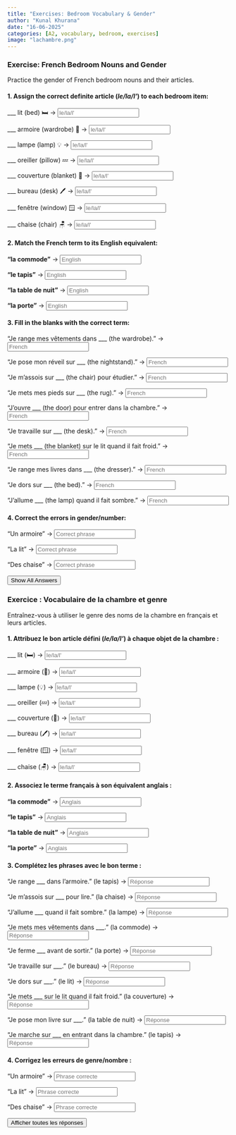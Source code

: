 ```yaml
---
title: "Exercises: Bedroom Vocabulary & Gender"
author: "Kunal Khurana"
date: "16-06-2025"
categories: [A2, vocabulary, bedroom, exercises]
image: "lachambre.png"
---
```


::: {.content-visible when-profile="english"}

### Exercise: French Bedroom Nouns and Gender

Practice the gender of French bedroom nouns and their articles.

#### 1. Assign the correct definite article (*le/la/l'*) to each bedroom item:

___ lit (bed) 🛏️ → <input type="text" placeholder="le/la/l'" oninput="checkAnswer(this, 'le')">

___ armoire (wardrobe) 🚪 → <input type="text" placeholder="le/la/l'" oninput="checkAnswer(this, 'l\'')">

___ lampe (lamp) 💡 → <input type="text" placeholder="le/la/l'" oninput="checkAnswer(this, 'la')">

___ oreiller (pillow) 💤 → <input type="text" placeholder="le/la/l'" oninput="checkAnswer(this, 'l\'')">

___ couverture (blanket) 🛌 → <input type="text" placeholder="le/la/l'" oninput="checkAnswer(this, 'la')">

___ bureau (desk) 🖊️ → <input type="text" placeholder="le/la/l'" oninput="checkAnswer(this, 'le')">

___ fenêtre (window) 🪟 → <input type="text" placeholder="le/la/l'" oninput="checkAnswer(this, 'la')">

___ chaise (chair) 🪑 → <input type="text" placeholder="le/la/l'" oninput="checkAnswer(this, 'la')">

#### 2. Match the French term to its English equivalent:

**"la commode"** → <input type="text" placeholder="English" oninput="checkAnswer(this, 'dresser')">

**"le tapis"** → <input type="text" placeholder="English" oninput="checkAnswer(this, 'rug')">

**"la table de nuit"** → <input type="text" placeholder="English" oninput="checkAnswer(this, 'nightstand')">

**"la porte"** → <input type="text" placeholder="English" oninput="checkAnswer(this, 'door')">

#### 3. Fill in the blanks with the correct term:

"Je range mes vêtements dans \_\_\_ (the wardrobe)." → <input type="text" placeholder="French" oninput="checkAnswer(this, 'l\'armoire')">

"Je pose mon réveil sur \_\_\_ (the nightstand)." → <input type="text" placeholder="French" oninput="checkAnswer(this, 'la table de nuit')">

"Je m'assois sur \_\_\_ (the chair) pour étudier." → <input type="text" placeholder="French" oninput="checkAnswer(this, 'la chaise')">

"Je mets mes pieds sur \_\_\_ (the rug)." → <input type="text" placeholder="French" oninput="checkAnswer(this, 'le tapis')">

"J'ouvre \_\_\_ (the door) pour entrer dans la chambre." → <input type="text" placeholder="French" oninput="checkAnswer(this, 'la porte')">

"Je travaille sur \_\_\_ (the desk)." → <input type="text" placeholder="French" oninput="checkAnswer(this, 'le bureau')">

"Je mets \_\_\_ (the blanket) sur le lit quand il fait froid." → <input type="text" placeholder="French" oninput="checkAnswer(this, 'la couverture')">

"Je range mes livres dans \_\_\_ (the dresser)." → <input type="text" placeholder="French" oninput="checkAnswer(this, 'la commode')">

"Je dors sur \_\_\_ (the bed)." → <input type="text" placeholder="French" oninput="checkAnswer(this, 'le lit')">

"J'allume \_\_\_ (the lamp) quand il fait sombre." → <input type="text" placeholder="French" oninput="checkAnswer(this, 'la lampe')">

#### 4. Correct the errors in gender/number:

"Un armoire" → <input type="text" placeholder="Correct phrase" oninput="checkAnswer(this, 'une armoire')">

"La lit" → <input type="text" placeholder="Correct phrase" oninput="checkAnswer(this, 'le lit')">

"Des chaise" → <input type="text" placeholder="Correct phrase" oninput="checkAnswer(this, 'des chaises')">

<button onclick="showAnswers()">Show All Answers</button>

<script>
function showAnswers() {
  document.querySelectorAll('input[type="text"]').forEach(input => {
    const correct = input.getAttribute('oninput').match(/'([^']+)'/)[1];
    input.value = correct;
    const feedback = input.nextElementSibling;
    if (feedback) {
      feedback.textContent = "✓ Correct!";
      feedback.style.color = "green";
    }
  });
}

function checkAnswer(input, correct) {
  let feedback = input.nextElementSibling;
  if (!feedback) {
    feedback = document.createElement('span');
    input.parentNode.insertBefore(feedback, input.nextSibling);
  }
  if (input.value.trim().toLowerCase() === correct.toLowerCase()) {
    feedback.textContent = "✓ Correct!";
    feedback.style.color = "green";
  } else {
    feedback.textContent = "";
  }
}
</script>

:::


::: {.content-visible when-profile="french"}

### Exercice : Vocabulaire de la chambre et genre

Entraînez-vous à utiliser le genre des noms de la chambre en français et leurs articles.

#### 1. Attribuez le bon article défini (*le/la/l'*) à chaque objet de la chambre :

___ lit (🛏️) → <input type="text" placeholder="le/la/l'" oninput="checkAnswer(this, 'le')">

___ armoire (🚪) → <input type="text" placeholder="le/la/l'" oninput="checkAnswer(this, 'l\'')">

___ lampe (💡) → <input type="text" placeholder="le/la/l'" oninput="checkAnswer(this, 'la')">

___ oreiller (💤) → <input type="text" placeholder="le/la/l'" oninput="checkAnswer(this, 'l\'')">

___ couverture (🛌) → <input type="text" placeholder="le/la/l'" oninput="checkAnswer(this, 'la')">

___ bureau (🖊️) → <input type="text" placeholder="le/la/l'" oninput="checkAnswer(this, 'le')">

___ fenêtre (🪟) → <input type="text" placeholder="le/la/l'" oninput="checkAnswer(this, 'la')">

___ chaise (🪑) → <input type="text" placeholder="le/la/l'" oninput="checkAnswer(this, 'la')">

#### 2. Associez le terme français à son équivalent anglais :

**"la commode"** → <input type="text" placeholder="Anglais" oninput="checkAnswer(this, 'dresser')">

**"le tapis"** → <input type="text" placeholder="Anglais" oninput="checkAnswer(this, 'rug')">

**"la table de nuit"** → <input type="text" placeholder="Anglais" oninput="checkAnswer(this, 'nightstand')">

**"la porte"** → <input type="text" placeholder="Anglais" oninput="checkAnswer(this, 'door')">

#### 3. Complétez les phrases avec le bon terme :

"Je range \_\_\_ dans l'armoire." (le tapis) → <input type="text" placeholder="Réponse" oninput="checkAnswer(this, 'le tapis')">

"Je m'assois sur \_\_\_ pour lire." (la chaise) → <input type="text" placeholder="Réponse" oninput="checkAnswer(this, 'la chaise')">

"J'allume \_\_\_ quand il fait sombre." (la lampe) → <input type="text" placeholder="Réponse" oninput="checkAnswer(this, 'la lampe')">

"Je mets mes vêtements dans \_\_\_." (la commode) → <input type="text" placeholder="Réponse" oninput="checkAnswer(this, 'la commode')">

"Je ferme \_\_\_ avant de sortir." (la porte) → <input type="text" placeholder="Réponse" oninput="checkAnswer(this, 'la porte')">

"Je travaille sur \_\_\_." (le bureau) → <input type="text" placeholder="Réponse" oninput="checkAnswer(this, 'le bureau')">

"Je dors sur \_\_\_." (le lit) → <input type="text" placeholder="Réponse" oninput="checkAnswer(this, 'le lit')">

"Je mets \_\_\_ sur le lit quand il fait froid." (la couverture) → <input type="text" placeholder="Réponse" oninput="checkAnswer(this, 'la couverture')">

"Je pose mon livre sur \_\_\_." (la table de nuit) → <input type="text" placeholder="Réponse" oninput="checkAnswer(this, 'la table de nuit')">

"Je marche sur \_\_\_ en entrant dans la chambre." (le tapis) → <input type="text" placeholder="Réponse" oninput="checkAnswer(this, 'le tapis')">

#### 4. Corrigez les erreurs de genre/nombre :

"Un armoire" → <input type="text" placeholder="Phrase correcte" oninput="checkAnswer(this, 'une armoire')">

"La lit" → <input type="text" placeholder="Phrase correcte" oninput="checkAnswer(this, 'le lit')">

"Des chaise" → <input type="text" placeholder="Phrase correcte" oninput="checkAnswer(this, 'des chaises')">

<button onclick="showAnswers()">Afficher toutes les réponses</button>

<script>
function showAnswers() {
  document.querySelectorAll('input[type="text"]').forEach(input => {
    const correct = input.getAttribute('oninput').match(/'([^']+)'/)[1];
    input.value = correct;
    const feedback = input.nextElementSibling;
    if (feedback) {
      feedback.textContent = "✓ Correct!";
      feedback.style.color = "green";
    }
  });
}

function checkAnswer(input, correct) {
  let feedback = input.nextElementSibling;
  if (!feedback) {
    feedback = document.createElement('span');
    input.parentNode.insertBefore(feedback, input.nextSibling);
  }
  if (input.value.trim().toLowerCase() === correct.toLowerCase()) {
    feedback.textContent = "✓ Correct!";
    feedback.style.color = "green";
  } else {
    feedback.textContent = "";
  }
}
</script>


:::